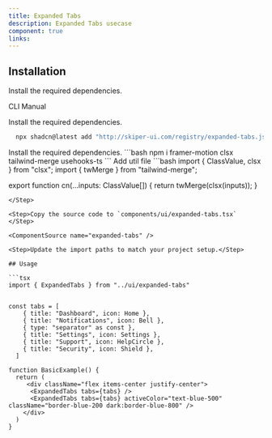 ```yaml
---
title: Expanded Tabs
description: Expanded Tabs usecase
component: true
links:
---
```


<ComponentPreview
  name="expanded-tabs-demo"
  className="[&_.preview>[data-orientation=vertical]]:sm:max-w-[70%]"
  description="All variations"
/>

## Installation

Install the required dependencies.

<Tabs defaultValue="cli">

<TabsList>
  <TabsTrigger value="cli"  >CLI</TabsTrigger>
  <TabsTrigger value="manual" >Manual</TabsTrigger>
</TabsList>

<TabsContent value="cli">

<Steps>

<Step>

Install the required dependencies.

```bash
  npx shadcn@latest add "http://skiper-ui.com/registry/expanded-tabs.json"
```

</Step>


</Steps>

</TabsContent>

<TabsContent value="manual">

<Steps>

<Step>
Install the required dependencies.
```bash
  npm i framer-motion clsx tailwind-merge usehooks-ts
```
</Step>
<Step>
Add util file
```bash
import { ClassValue, clsx } from "clsx";
import { twMerge } from "tailwind-merge";
 
export function cn(...inputs: ClassValue[]) {
  return twMerge(clsx(inputs));
}
```
</Step>

<Step>Copy the source code to `components/ui/expanded-tabs.tsx` </Step>

<ComponentSource name="expanded-tabs" />

<Step>Update the import paths to match your project setup.</Step>

## Usage

```tsx
import { ExpandedTabs } from "../ui/expanded-tabs"
```
```tsx

const tabs = [
    { title: "Dashboard", icon: Home },
    { title: "Notifications", icon: Bell },
    { type: "separator" as const },
    { title: "Settings", icon: Settings },
    { title: "Support", icon: HelpCircle },
    { title: "Security", icon: Shield },
  ]
```

```tsx
function BasicExample() {
  return (
     <div className="flex items-center justify-center">
      <ExpandedTabs tabs={tabs} />
      <ExpandedTabs tabs={tabs} activeColor="text-blue-500" className="border-blue-200 dark:border-blue-800" />
    </div>
  )
}
```

</Steps>

</TabsContent>

</Tabs>
